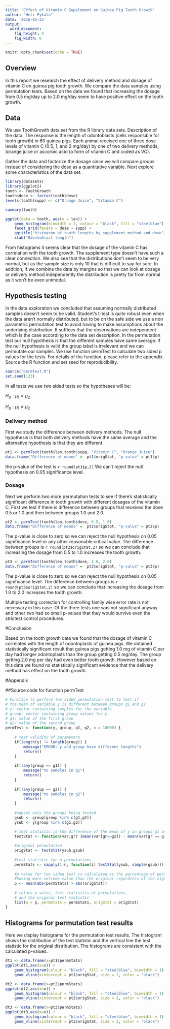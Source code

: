 ```yaml
---
title: "Effect of Vitamin C Supplement on Guinea Pig Tooth Growth"
author: "Heli Pykälä"
date: '2016-05-25'
output: 
  word_document: 
    fig_height: 4
    fig_width: 6
---
```


```r
knitr::opts_chunk$set(echo = TRUE)
```

## Overview

In this report we research the effect of delivery method and dosage of vitamin C on guinea pig tooth growth. We compare the data samples using permutation tests. Based on the data we found that increasing the dosage from 0.5 mg/day up to 2.0 mg/day seem to have positive effect on the tooth growth.


## Data

We use ToothGrowth data set from the R library data sets. Description of the data: The response is the length of odontoblasts (cells responsible for tooth growth) in 60 guinea pigs. Each animal received one of three dose levels of vitamin C (0.5, 1, and 2 mg/day) by one of two delivery methods, (orange juice or ascorbic acid (a form of vitamin C and coded as VC).

Gather the data and factorize the dosage since we will compare groups instead of considering the dose as a quantitative variable. Next explore some characteristics of the data set.

```r
library(datasets)
library(ggplot2)
tooth <- ToothGrowth
tooth$dose <- factor(tooth$dose)
levels(tooth$supp) <- c("Orange Juice", "Vitamin C")

summary(tooth)    
```

```r
ggplot(data = tooth, aes(x = len)) + 
    geom_histogram(binwidth = 2, colour = "black", fill = "steelblue") + 
    facet_grid(facets = dose ~ supp) +
    ggtitle("Histogram of tooth lengths by supplement method and dose") +
    xlab("Odontoblast length")
```

From histograms it seems clear that the dosage of the vitamin C has correlation with the tooth growth. The supplement type doesn't have such a clear connection. We also see that the distributions don't seem to be very normal, but as the sample size is only 10 that is difficult to say for sure. In addition, if we combine the data by margins so that we can look at dosage or delivery method independently the distribution is pretty far from normal as it won't be even unimodal.

## Hypothesis testing

In the data exploration we concluded that assuming normally distributed samples doesn't seem to be valid. Student's t-test is quite robust even when the data aren't normally distributed, but to be on the safe side we use a non parametric permutation test to avoid having to make assumptions about the underlying distribution. It suffices that the observations are independent which is the case according to the data set description. In the permutation test our null hypothesis is that the different samples have same average. If the null hypothesis is valid the group label is irrelevant and we can permutate our samples. We use function permTest to calculate two sided p values for the tests. For details of the function, please refer to the appendix. Source the R function and set seed for reproducibility.
```r
source("permTest.R")
set.seed(123)
```
In all tests we use two sided tests so the hypotheses will be:

$H_0: \mu_{1} = \mu_{2}$ 

$H_a: \mu_{1} \neq \mu_{2}$

### Delivery method

First we study the difference between delivery methods. The null hypothesis is that both delivery methods have the same average and the alternative hypothesis is that they are different. 


```r
pt1 <- permTest(tooth$len,tooth$supp, "Vitamin C", "Orange Juice")
data.frame("Difference of means" =  pt1$origStat, "p-value" = pt1$p)
```

the p-value of the test is `r round(pt1$p,2)` We can't reject the null hypothesis on 0.05 significance level.

### Dosage

Next we perform two more permutation tests to see if there's statistically significant difference in tooth growth with different dosages of the vitamin C. First we test if there is difference between groups that received the dose 0.5 or 1.0 and then between groups 1.0 and 2.0.

```r
pt2 <- permTest(tooth$len,tooth$dose, 0.5, 1.0)
data.frame("Difference of means" =  pt2$origStat, "p-value" = pt2$p)
```
The p-value is close to zero so we can reject the null hypothesis on 0.05 significance level or any other reasonable critical value. The difference between groups is `r round(pt2$origStat,2)` so we can conclude that increasing the dosage from 0.5 to 1.0 increases the tooth growth.

```r
pt3 <- permTest(tooth$len,tooth$dose, 1.0, 2.0)
data.frame("Difference of means" =  pt3$origStat, "p-value" = pt3$p)
```
The p-value is close to zero so we can reject the null hypothesis on 0.05 significance level. The difference between groups is `r round(pt3$origStat,2)` so we can conclude that increasing the dosage from 1.0 to 2.0 increases the tooth growth. 

Multiple testing correction for controlling family wise error rate is not necessary in this case. Of the three tests one was not significant anyway and other two had so small p-values that they would survive even the strictest control procedures.

#Conclusion

Based on the tooth growth data we found that the dosage of vitamin C correlates with the length of odontoplasts of guinea pigs. We obtained statistically significant result that guinea pigs getting 1.0 mg of vitamin C per day had longer odontoplasts than the group getting 0.5 mg/day. The group getting 2.0 mg per day had even better tooth growth. However based on this data we found no statistically significant evidence that the delivery method has effect on the tooth growth.


#Appendix

##Source code for function permTest 

```r
# Function to perform two sided permutation test to test if 
# the mean of variable y is different between groups g1 and g2
# y: vector containing samples for the variable
# group: vector containing group values for y
# g1: value of the first group
# g2: value of the second group
permTest <- function(y, group, g1, g2, n = 10000) {
    
    # test validity of parameters
    if(length(y) != length(group)) {
        message("ERROR: y and group have different lengths")
        return()
    }
    
    if(!any(group == g1)) {
        message("no samples in g1")
        return()
    }
    
    if(!any(group == g2)) {
        message("no samples in g2")
        return()
    }
    
    #subset only the groups being tested
    gsub <- group[group %in% c(g1,g2)]
    ysub <- y[group %in% c(g1,g2)]

    # test statistic is the difference of the mean of y in groups g1 and g2
    testStat <- function(var,gr) {mean(var[gr==g2]) - mean(var[gr == g1])}
    
    #original permutation
    origStat <- testStat(ysub,gsub)
    
    #test statistic for n permutations
    permStats <- sapply(1:n, function(i) testStat(ysub, sample(gsub)))
    
    #p value for two sided test is calculated as the percentage of permutations 
    #having more extreme value than the original regardless of the sign
    p <- mean(abs(permStats) > abs(origStat))
    
    # return p-value, test statistics of permutations, 
    # and the original test statistic
    list(p = p, permStats = permStats, origStat = origStat)
}
```
## Histograms for permutation test results 

Here we display histograms for the permutation test results. The histogram shows the distribution of the test statistic and the vertical line the test statistic for the original distribution. The histograms are consistent with the calculated p-values.

```r
dt1 <- data.frame(x=pt1$permStats)
ggplot(dt1,aes(x=x)) + 
    geom_histogram(colour = "black", fill = "steelblue", binwidth = 1) +
    geom_vline(xintercept = pt1$origStat, size = 2, color = "black")

dt2 <- data.frame(x=pt2$permStats)
ggplot(dt2,aes(x=x)) + 
    geom_histogram(colour = "black", fill = "steelblue", binwidth = 1) +
    geom_vline(xintercept = pt2$origStat, size = 2, color = "black")

dt3 <- data.frame(x=pt3$permStats)
ggplot(dt3,aes(x=x)) + 
    geom_histogram(colour = "black", fill = "steelblue", binwidth = 1) +
    geom_vline(xintercept = pt3$origStat, size = 2, color = "black")

```


